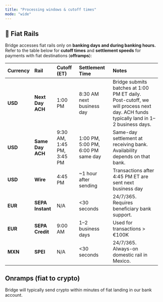 ```yaml
---
title: "Processing windows & cutoff times"
mode: "wide"
---
```


## **📆 Fiat Rails**

Bridge accesses fiat rails only on **banking days and during banking hours.** Refer to the table below for **cutoff times** and **settlement speeds** for payments with fiat destinations (**offramps**):

| **Currency** | **Rail**         | **Cutoff (ET)**           | **Settlement Time**                | **Notes**                                                                                                                         |
| :----------- | :--------------- | :------------------------ | :--------------------------------- | :-------------------------------------------------------------------------------------------------------------------------------- |
| **USD**      | **Next Day ACH** | 1:00 PM                   | 8:30 AM next business day          | Bridge submits batches at 1:00 PM ET daily. Post-cutoff, we will process next day. ACH funds typically land in 1–2 business days. |
| **USD**      | **Same Day ACH** | 9:30 AM, 1:45 PM, 3:45 PM | 1:00 PM, 5:00 PM, 6:00 PM same day | Same-day settlement at receiving bank. Availability depends on that bank.                                                         |
| **USD**      | **Wire**         | 4:45 PM                   | ~1 hour after sending              | Transactions after 4:45 PM ET are sent next business day                                                                          |
| **EUR**      | **SEPA Instant** | N/A                       | \<30 seconds                       | 24/7/365. Requires beneficiary bank support.                                                                                      |
| **EUR**      | **SEPA Credit**  | 9:00 AM                   | 1–2 business days                  | Used for transactions \> €100K                                                                                                    |
| **MXN**      | **SPEI**         | N/A                       | \<30 seconds                       | 24/7/365. Always-on domestic rail in Mexico.                                                                                      |

## **Onramps (fiat to crypto)**

Bridge will typically send crypto within minutes of fiat landing in our bank account.